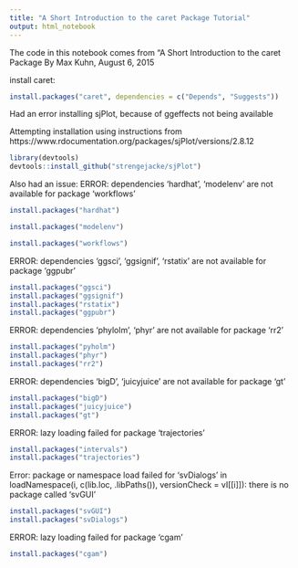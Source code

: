 ```yaml
---
title: "A Short Introduction to the caret Package Tutorial"
output: html_notebook
---
```


The code in this notebook comes from "A Short Introduction to the caret Package
By Max Kuhn, August 6, 2015

install caret:

```r
install.packages("caret", dependencies = c("Depends", "Suggests"))
```

Had an error installing sjPlot, because of ggeffects not being available

Attempting installation using instructions from https://www.rdocumentation.org/packages/sjPlot/versions/2.8.12
```r
library(devtools)
devtools::install_github("strengejacke/sjPlot")
```
Also had an issue: ERROR: dependencies 'hardhat', 'modelenv' are not available for package 'workflows'
```r
install.packages("hardhat")
```

```r
install.packages("modelenv")
```

```r
install.packages("workflows")
```

ERROR: dependencies 'ggsci', 'ggsignif', 'rstatix' are not available for package 'ggpubr'
```r
install.packages("ggsci")
install.packages("ggsignif")
install.packages("rstatix")
install.packages("ggpubr")
```

ERROR: dependencies 'phylolm', 'phyr' are not available for package 'rr2'
```r
install.packages("pyholm")
install.packages("phyr")
install.packages("rr2")
```

ERROR: dependencies 'bigD', 'juicyjuice' are not available for package 'gt'
```r
install.packages("bigD")
install.packages("juicyjuice")
install.packages("gt")
```

ERROR: lazy loading failed for package 'trajectories'
```r
install.packages("intervals")
install.packages("trajectories")
```

Error: package or namespace load failed for 'svDialogs' in loadNamespace(i, c(lib.loc, .libPaths()), versionCheck = vI[[i]]):
 there is no package called 'svGUI'
 
```r
install.packages("svGUI")
install.packages("svDialogs")
```
ERROR: lazy loading failed for package 'cgam'
```r
install.packages("cgam")
```


